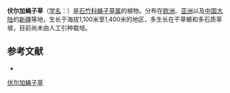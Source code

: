 {{Speciesbox
| name = 伏尔加蝇子草
| status = 
| status_system = 
| image =
| genus = Silene
| species = wolgensis
| authority = (Willd.) Bess. ex Spreng.
}}

'''伏尔加蝇子草'''（[[学名|学名]]：{{lang|la|''Silene wolgensis''}}）是[[石竹科|石竹科]][[蝇子草属|蝇子草属]]的植物。分布在[[欧洲|欧洲]]、[[亚洲|亚洲]]以及[[中国大陆|中国大陆]]的[[新疆|新疆]]等地，生长于海拔1,100米至1,400米的地区，多生长在干草螈和多石质草坡，目前尚未由人工引种栽培。

== 参考文献 ==
<div class="references-small">
* {{cite web| url =http://www.bioinfo.cn/db05/KmzwSpecies.php?action=view&id=2653| title =伏尔加蝇子草| work =《中国高等植物数据库全库》| publisher =中国科学院微生物研究所| author =昆明植物研究所| accessdate =2009-02-23| deadurl =yes| archiveurl =https://web.archive.org/web/20160305020830/http://www.bioinfo.cn/db05/KmzwSpecies.php?action=view&id=2653| archivedate =2016-03-05}}
</div>
{{Taxonbar|from=Q10885274}}

[[Category:蝇子草属|伏尔加蝇子草]]


{{植物小作品}}